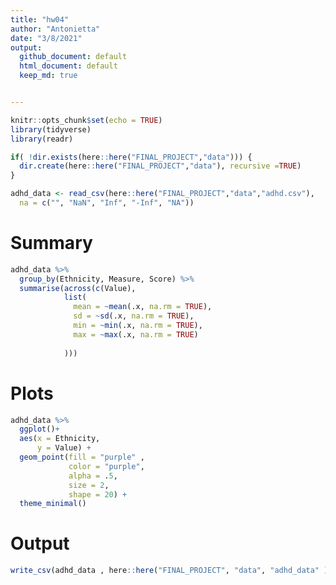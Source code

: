 ```yaml
---
title: "hw04"
author: "Antonietta"
date: "3/8/2021"
output:   
  github_document: default
  html_document: default
  keep_md: true


---
```


```r
knitr::opts_chunk$set(echo = TRUE)
library(tidyverse)
library(readr)
```


```r

if( !dir.exists(here::here("FINAL_PROJECT","data"))) {
  dir.create(here::here("FINAL_PROJECT","data"), recursive =TRUE)
}

adhd_data <- read_csv(here::here("FINAL_PROJECT","data","adhd.csv"),
  na = c("", "NaN", "Inf", "-Inf", "NA"))

```

# Summary

```r

adhd_data %>%
  group_by(Ethnicity, Measure, Score) %>%
  summarise(across(c(Value),
            list(
              mean = ~mean(.x, na.rm = TRUE),
              sd = ~sd(.x, na.rm = TRUE), 
              min = ~min(.x, na.rm = TRUE),
              max = ~max(.x, na.rm = TRUE)
              
            )))

```


# Plots 


```r

adhd_data %>%
  ggplot()+
  aes(x = Ethnicity,
      y = Value) +
  geom_point(fill = "purple" , 
             color = "purple", 
             alpha = .5,
             size = 2,
             shape = 20) +
  theme_minimal()


```


# Output

```r

write_csv(adhd_data , here::here("FINAL_PROJECT", "data", "adhd_data" ))

       
```


